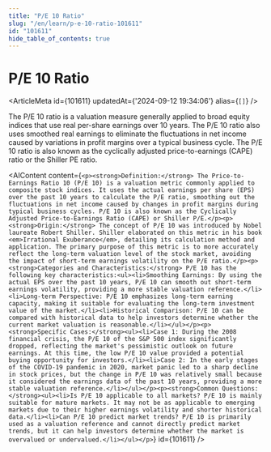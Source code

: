```yaml
---
title: "P/E 10 Ratio"
slug: "/en/learn/p-e-10-ratio-101611"
id: "101611"
hide_table_of_contents: true
---
```



# P/E 10 Ratio

<ArticleMeta id={101611} updatedAt={'2024-09-12 19:34:06'} alias={`[]`} />
<div className='border-solid border-b border-t-0 my-4 border-[var(--ifm-color-gray-300)]' />

The P/E 10 ratio is a valuation measure generally applied to broad equity indices that use real per-share earnings over 10 years. The P/E 10 ratio also uses smoothed real earnings to eliminate the fluctuations in net income caused by variations in profit margins over a typical business cycle. The P/E 10 ratio is also known as the cyclically adjusted price-to-earnings (CAPE) ratio or the Shiller PE ratio.

<AIContent content={`<p><strong>Definition:</strong> The Price-to-Earnings Ratio 10 (P/E 10) is a valuation metric commonly applied to composite stock indices. It uses the actual earnings per share (EPS) over the past 10 years to calculate the P/E ratio, smoothing out the fluctuations in net income caused by changes in profit margins during typical business cycles. P/E 10 is also known as the Cyclically Adjusted Price-to-Earnings Ratio (CAPE) or Shiller P/E.</p><p><strong>Origin:</strong> The concept of P/E 10 was introduced by Nobel laureate Robert Shiller. Shiller elaborated on this metric in his book <em>Irrational Exuberance</em>, detailing its calculation method and application. The primary purpose of this metric is to more accurately reflect the long-term valuation level of the stock market, avoiding the impact of short-term earnings volatility on the P/E ratio.</p><p><strong>Categories and Characteristics:</strong> P/E 10 has the following key characteristics:<ul><li>Smoothing Earnings: By using the actual EPS over the past 10 years, P/E 10 can smooth out short-term earnings volatility, providing a more stable valuation reference.</li><li>Long-term Perspective: P/E 10 emphasizes long-term earning capacity, making it suitable for evaluating the long-term investment value of the market.</li><li>Historical Comparison: P/E 10 can be compared with historical data to help investors determine whether the current market valuation is reasonable.</li></ul></p><p><strong>Specific Cases:</strong><ul><li>Case 1: During the 2008 financial crisis, the P/E 10 of the S&P 500 index significantly dropped, reflecting the market's pessimistic outlook on future earnings. At this time, the low P/E 10 value provided a potential buying opportunity for investors.</li><li>Case 2: In the early stages of the COVID-19 pandemic in 2020, market panic led to a sharp decline in stock prices, but the change in P/E 10 was relatively small because it considered the earnings data of the past 10 years, providing a more stable valuation reference.</li></ul></p><p><strong>Common Questions:</strong><ul><li>Is P/E 10 applicable to all markets? P/E 10 is mainly suitable for mature markets. It may not be as applicable to emerging markets due to their higher earnings volatility and shorter historical data.</li><li>Can P/E 10 predict market trends? P/E 10 is primarily used as a valuation reference and cannot directly predict market trends, but it can help investors determine whether the market is overvalued or undervalued.</li></ul></p>`} id={101611} />
